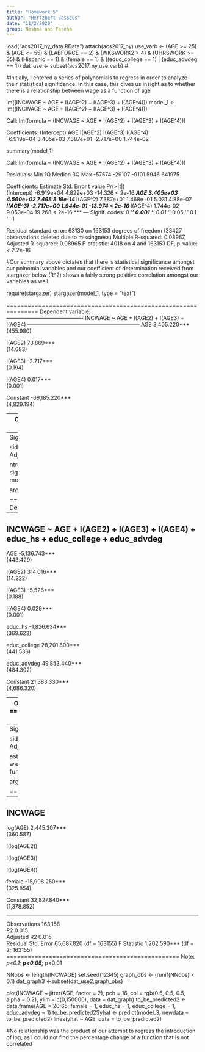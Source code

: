 ---
title: "Homework 5"
author: "Hertzbert Casseus"
date: "11/2/2020"
group: Neshma and Fareha
---




load("acs2017_ny_data.RData")
attach(acs2017_ny)
use_varb <- (AGE >= 25) & (AGE <= 55) & (LABFORCE == 2) & (WKSWORK2 > 4) & (UHRSWORK >= 35) & (Hispanic == 1) & (female == 1) & ((educ_college == 1) | (educ_advdeg == 1))
dat_use <- subset(acs2017_ny,use_varb) # 

#Initially, I entered a series of polynomials to regress in order to analyze their statistical significance. In this case, this gives us insight as to whether there is a relationship between wage as a function of age

lm((INCWAGE ~ AGE + I(AGE^2) + I(AGE^3) + I(AGE^4)))
model_1 <- lm((INCWAGE ~ AGE + I(AGE^2) + I(AGE^3) + I(AGE^4)))

Call:
  lm(formula = (INCWAGE ~ AGE + I(AGE^2) + I(AGE^3) + I(AGE^4)))

Coefficients:
  (Intercept)          AGE     I(AGE^2)     I(AGE^3)     I(AGE^4)  
-6.919e+04    3.405e+03    7.387e+01   -2.717e+00    1.744e-02 

summary(model_1)

Call:
  lm(formula = (INCWAGE ~ AGE + I(AGE^2) + I(AGE^3) + I(AGE^4)))

Residuals:
  Min     1Q Median     3Q    Max 
-57574 -29107  -9101   5946 641975 

Coefficients:
  Estimate Std. Error t value Pr(>|t|)    
(Intercept) -6.919e+04  4.829e+03 -14.326  < 2e-16 ***
  AGE          3.405e+03  4.560e+02   7.468 8.19e-14 ***
  I(AGE^2)     7.387e+01  1.468e+01   5.031 4.88e-07 ***
  I(AGE^3)    -2.717e+00  1.944e-01 -13.974  < 2e-16 ***
  I(AGE^4)     1.744e-02  9.053e-04  19.268  < 2e-16 ***
  ---
  Signif. codes:  0 ‘***’ 0.001 ‘**’ 0.01 ‘*’ 0.05 ‘.’ 0.1 ‘ ’ 1

Residual standard error: 63130 on 163153 degrees of freedom
(33427 observations deleted due to missingness)
Multiple R-squared:  0.08967,	Adjusted R-squared:  0.08965 
F-statistic:  4018 on 4 and 163153 DF,  p-value: < 2.2e-16

#Our summary above dictates that there is statistical significance amongst our polnomial variables and our coefficient of determination received from stargazer below (R^2) shows a fairly strong positive correlation amongst our variables as well.

require(stargazer)
stargazer(model_1, type = "text")

===============================================================
  Dependent variable:            
  -------------------------------------------
  INCWAGE ~ AGE + I(AGE2) + I(AGE3) + I(AGE4)
---------------------------------------------------------------
  AGE                                3,405.220***                
  (455.980)                 

I(AGE2)                              73.869***                 
  (14.683)                  

I(AGE3)                              -2.717***                 
  (0.194)                  

I(AGE4)                              0.017***                  
  (0.001)                  

Constant                          -69,185.220***               
  (4,829.194)                

---------------------------------------------------------------
  Observations                          163,158                  
R2                                     0.090                   
Adjusted R2                            0.090                   
Residual Std. Error          63,134.270 (df = 163153)          
F Statistic                4,017.661*** (df = 4; 163153)       
===============================================================
  Note:                               *p<0.1; **p<0.05; ***p<0.01

use_varb2 <- (AGE >= 25) & (AGE <= 55) & (LABFORCE == 2) & (WKSWORK2 > 4) & (UHRSWORK >= 35) & (Hispanic == 1) & (female == 1) & ( (educ_hs == 1) | (educ_college == 1) | (educ_advdeg == 1))
dat_use2 <- subset(acs2017_ny,use_varb2) #
lm((INCWAGE ~ AGE + I(AGE^2) + I(AGE^3) + I(AGE^4) + educ_hs + educ_college + educ_advdeg))

Call:
  lm(formula = (INCWAGE ~ AGE + I(AGE^2) + I(AGE^3) + I(AGE^4) + 
                  educ_hs + educ_college + educ_advdeg))

Coefficients:
  (Intercept)           AGE      I(AGE^2)      I(AGE^3)      I(AGE^4)       educ_hs  educ_college   educ_advdeg  
2.138e+04    -5.137e+03     3.140e+02    -5.526e+00     2.923e-02    -1.827e+03     2.820e+04     4.985e+04

model_2 <- lm((INCWAGE ~ AGE + I(AGE^2) + I(AGE^3) + I(AGE^4) + educ_hs + educ_college + educ_advdeg))

summary(model_2)

Call:
  lm(formula = (INCWAGE ~ AGE + I(AGE^2) + I(AGE^3) + I(AGE^4) + 
                  educ_hs + educ_college + educ_advdeg))

Residuals:
  Min     1Q Median     3Q    Max 
-92408 -26928  -4724  11528 650887 

Coefficients:
  Estimate Std. Error t value Pr(>|t|)    
(Intercept)   2.138e+04  4.686e+03   4.563 5.05e-06 ***
  AGE          -5.137e+03  4.434e+02 -11.584  < 2e-16 ***
  I(AGE^2)      3.140e+02  1.422e+01  22.079  < 2e-16 ***
  I(AGE^3)     -5.526e+00  1.878e-01 -29.422  < 2e-16 ***
  I(AGE^4)      2.923e-02  8.726e-04  33.496  < 2e-16 ***
  educ_hs      -1.827e+03  3.696e+02  -4.942 7.74e-07 ***
  educ_college  2.820e+04  4.415e+02  63.872  < 2e-16 ***
  educ_advdeg   4.985e+04  4.843e+02 102.939  < 2e-16 ***
  ---
  Signif. codes:  0 ‘***’ 0.001 ‘**’ 0.01 ‘*’ 0.05 ‘.’ 0.1 ‘ ’ 1

Residual standard error: 60310 on 163150 degrees of freedom
(33427 observations deleted due to missingness)
Multiple R-squared:  0.1692,	Adjusted R-squared:  0.1691 
F-statistic:  4746 on 7 and 163150 DF,  p-value: < 2.2e-16

#Introducing education to the regression, we see that each education variable is statistically significant, and nothing has changed about the significance of our polynomials. However, according to our coefficient of determination below, there is a weak relationship between this modified regression incorporating new education variables.

stargazer(model_2, type = "text")

======================================================================================================
  Dependent variable:                                
  ----------------------------------------------------------------------------------
  INCWAGE ~ AGE + I(AGE2) + I(AGE3) + I(AGE4) + educ_hs + educ_college + educ_advdeg
------------------------------------------------------------------------------------------------------
  AGE                                                   -5,136.743***                                   
  (443.429)                                     

I(AGE2)                                                 314.016***                                    
  (14.222)                                     

I(AGE3)                                                 -5.526***                                     
  (0.188)                                      

I(AGE4)                                                  0.029***                                     
  (0.001)                                      

educ_hs                                               -1,826.634***                                   
  (369.623)                                     

educ_college                                          28,201.600***                                   
  (441.536)                                     

educ_advdeg                                           49,853.440***                                   
  (484.302)                                     

Constant                                              21,383.330***                                   
  (4,686.320)                                    

------------------------------------------------------------------------------------------------------
  Observations                                             163,158                                      
R2                                                        0.169                                       
Adjusted R2                                               0.169                                       
Residual Std. Error                              60,314.500 (df = 163150)                             
F Statistic                                   4,746.170*** (df = 7; 163150)                           
======================================================================================================
  Note:                                                                      *p<0.1; **p<0.05; ***p<0.01



NNobs <- length(INCWAGE) 
set.seed(12345) 
graph_obs <- (runif(NNobs) < 0.1) 
dat_graph <-subset(dat_use,graph_obs)

plot(INCWAGE ~ jitter(AGE, factor = 2), pch = 16, col = rgb(0.5, 0.5, 0.5, alpha = 0.2), ylim = c(0,150000), data = dat_graph)
to_be_predicted0 <- data.frame(AGE = 20:65, female = 1, educ_college = 1, educ_advdeg = 1)
to_be_predicted0$yhat <- predict(model_1, newdata = to_be_predicted0)
lines(yhat ~ AGE, data = to_be_predicted0)  

#In plotting our first regression, we can see that the relationship amongst our variables is non-linear. Thus we can conclude that the relationship is not as strong for wage as a function of age. Furthermore, we can see that the concave regression line begins to slope downward around the age of 45. My conclusion on this is that wages begin to plateau at a certain point in individuals careers and with potential shifts in careers, inability to work to the same productivity levels, etc. wages may begin to slightly trend downward.

NNobs <- length(INCWAGE) 
set.seed(12345) 
graph_obs <- (runif(NNobs) < 0.1) 
dat_graph2 <-subset(dat_use2,graph_obs)

plot(INCWAGE ~ jitter(AGE, factor = 2), pch = 16, col = rgb(0.5, 0.5, 0.5, alpha = 0.2), ylim = c(0,150000), data = dat_graph)
to_be_predicted1 <- data.frame(AGE = 20:65, female = 1, educ_hs = 1, educ_college = 1, educ_advdeg = 1)
to_be_predicted1$yhat <- predict(model_2, newdata = to_be_predicted1)
lines(yhat ~ AGE, data = to_be_predicted1)  

#In plotting our second regression, including education, we see a similar trend as our fiest regresseion. Non-linear relationship, with a downward trend later in life. Although, we can note that as far as wage, the Y-intercept is greater, thus leading me to believe that education gives individuals a higher wage earlies in their working careers

lm(INCWAGE~log(AGE)+I(log(AGE^2))+I(log(AGE^3))+I(log(AGE^4))+female)


Call:
  lm(formula = INCWAGE ~ log(AGE) + I(log(AGE^2)) + I(log(AGE^3)) + 
       I(log(AGE^4)) + female)

Coefficients:
  (Intercept)       log(AGE)  I(log(AGE^2))  I(log(AGE^3))  I(log(AGE^4))         female  
32828           2445             NA             NA             NA         -15908

model_3 <- lm(INCWAGE~log(AGE)+I(log(AGE^2))+I(log(AGE^3))+I(log(AGE^4))+female)
summary(model_3)

Call:
  lm(formula = INCWAGE ~ log(AGE) + I(log(AGE^2)) + I(log(AGE^3)) + 
       I(log(AGE^4)) + female)

Residuals:
  Min     1Q Median     3Q    Max 
-43963 -27812 -22012  13151 613209 

Coefficients: (3 not defined because of singularities)
Estimate Std. Error t value Pr(>|t|)    
(Intercept)    32827.8     1378.9  23.808  < 2e-16 ***
  log(AGE)        2445.3      360.6   6.781 1.19e-11 ***
  I(log(AGE^2))       NA         NA      NA       NA    
I(log(AGE^3))       NA         NA      NA       NA    
I(log(AGE^4))       NA         NA      NA       NA    
female        -15908.2      325.9 -48.820  < 2e-16 ***
  ---
  Signif. codes:  0 ‘***’ 0.001 ‘**’ 0.01 ‘*’ 0.05 ‘.’ 0.1 ‘ ’ 1

Residual standard error: 65690 on 163155 degrees of freedom
(33427 observations deleted due to missingness)
Multiple R-squared:  0.01453,	Adjusted R-squared:  0.01452 
F-statistic:  1203 on 2 and 163155 DF,  p-value: < 2.2e-16

#Lastly, I wanted to attempt a regression using log to see if I could assess the significance of the percent changes amongst the data.This was to no avail. I believe my error lies in the fact that I cannot analyze a percent change if the function is not correlated. Wage as a function of age is not colinear, thus the lack of relationship there yields log useless. 

stargazer(model_3, type = "text")

=================================================
  Dependent variable:     
  -----------------------------
  INCWAGE           
-------------------------------------------------
  log(AGE)                    2,445.307***         
  (360.587)          

I(log(AGE2))                                     


I(log(AGE3))                                     


I(log(AGE4))                                     


female                     -15,908.250***        
  (325.854)          

Constant                    32,827.840***        
  (1,378.852)         

-------------------------------------------------
  Observations                   163,158           
R2                              0.015            
Adjusted R2                     0.015            
Residual Std. Error   65,687.820 (df = 163155)
F Statistic         1,202.590*** (df = 2; 163155)
=================================================
  Note:                 *p<0.1; **p<0.05; ***p<0.01

NNobs <- length(INCWAGE) 
set.seed(12345) 
graph_obs <- (runif(NNobs) < 0.1) 
dat_graph3 <-subset(dat_use2,graph_obs)

plot(INCWAGE ~ jitter(AGE, factor = 2), pch = 16, col = rgb(0.5, 0.5, 0.5, alpha = 0.2), ylim = c(0,150000), data = dat_graph)
to_be_predicted2 <- data.frame(AGE = 20:65, female = 1, educ_hs = 1, educ_college = 1, educ_advdeg = 1)
to_be_predicted2$yhat <- predict(model_3, newdata = to_be_predicted2)
lines(yhat ~ AGE, data = to_be_predicted2)

#No relationship was the product of our attempt to regress the introduction of log, as I could not find the percentage change of a function that is not correlated
